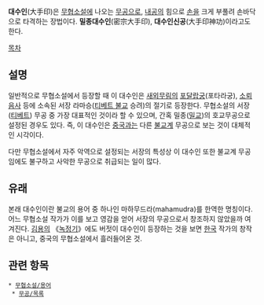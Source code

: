 
'''대수인'''(大手印)은 [[무협소설]]에 나오는 [[무공]]으로, [[내공]]의 힘으로 [[손]]을 크게 부풀려 손바닥으로 타격하는 장법이다. '''밀종대수인'''(密宗大手印), '''대수인신공'''(大手印神功)이라고도 한다.

[[목차]]
== 설명 ==
일반적으로 무협소설에서 등장할 때 이 대수인은 [[새외무림]]의 [[포달랍궁]](포타라궁), [[소뢰음사]] 등에 소속된 서장 라마승([[티베트 불교]] 승려)의 절기로 등장한다. 무협소설의 서장([[티베트]]) 무공 중 가장 대표적인 것이라 할 수 있으며, 간혹 밀종([[밀교]])의 호교무공으로 설정된 경우도 있다. 즉, 이 대수인은 [[중국]]과는 다른 [[불교]]계 무공으로 보는 것이 대체적인 시각이다.

다만 무협소설에서 자주 악역으로 설정되는 서장의 특성상 이 대수인 또한 불교계 무공임에도 불구하고 사악한 무공으로 취급되는 일이 많다.

== 유래 ==
본래 대수인이란 불교의 용어 중 하나인 마하무드라(mahamudra)를 한역한 명칭이다. 어느 무협소설 작가가 이를 보고 영감을 얻어 서장의 무공으로서 창조하지 않았을까 여겨진다. [[김용]]의 《[[녹정기]]》에도 버젓이 대수인이 등장하는 것을 보면 [[한국]] 작가의 창작은 아니고, 중국의 무협소설에서 흘러들어온 것.

== 관련 항목 ==
 * [[무협소설/용어]]
  * [[무공/목록]]
